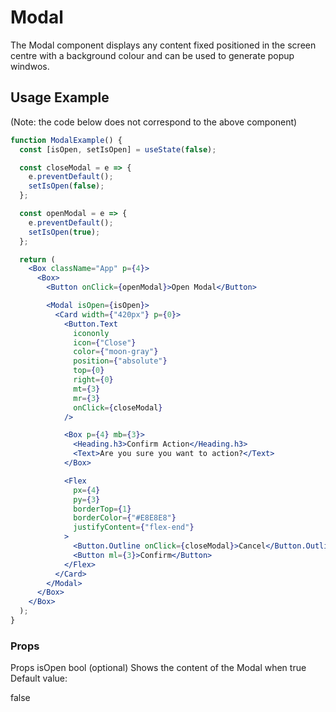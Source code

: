 # Modal

The Modal component displays any content fixed positioned in the screen centre with a background colour and can be used to generate popup windwos.


<AlgoAddress address="LMKFQIPL3VQCZGGFK4WZ7FPCQWLNBTJQ3UWSTA7D7QZSPJTZQKTDVT7WG4" />

## Usage Example
(Note: the code below does not correspond to the above component)

```jsx
function ModalExample() {
  const [isOpen, setIsOpen] = useState(false);

  const closeModal = e => {
    e.preventDefault();
    setIsOpen(false);
  };

  const openModal = e => {
    e.preventDefault();
    setIsOpen(true);
  };

  return (
    <Box className="App" p={4}>
      <Box>
        <Button onClick={openModal}>Open Modal</Button>

        <Modal isOpen={isOpen}>
          <Card width={"420px"} p={0}>
            <Button.Text
              icononly
              icon={"Close"}
              color={"moon-gray"}
              position={"absolute"}
              top={0}
              right={0}
              mt={3}
              mr={3}
              onClick={closeModal}
            />

            <Box p={4} mb={3}>
              <Heading.h3>Confirm Action</Heading.h3>
              <Text>Are you sure you want to action?</Text>
            </Box>

            <Flex
              px={4}
              py={3}
              borderTop={1}
              borderColor={"#E8E8E8"}
              justifyContent={"flex-end"}
            >
              <Button.Outline onClick={closeModal}>Cancel</Button.Outline>
              <Button ml={3}>Confirm</Button>
            </Flex>
          </Card>
        </Modal>
      </Box>
    </Box>
  );
}
```

### Props

Props
isOpen
bool
(optional)
Shows the content of the Modal when true
Default value:

false

